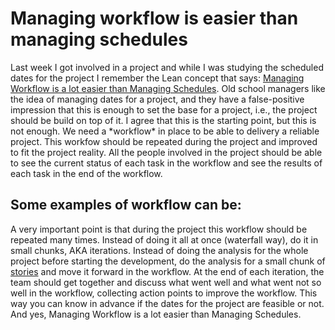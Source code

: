= Managing workflow is easier than managing schedules =

Last week I got involved in a project and while I was studying the scheduled dates for the project I remember the Lean concept that says: [[http://www.poppendieck.com/|Managing Workflow is a lot easier than Managing Schedules]].
Old school managers like the idea of managing dates for a project, and they have a false-positive impression that this is enough to set the base for a project, i.e., the project should be build on top of it.
I agree that this is the starting point, but this is not enough. We need a *workflow* in place to be able to delivery a reliable project. This workfow should be repeated during the project and improved to fit the project reality.
All the people involved in the project should be able to see the current status of each task in the workflow and see the results of each task in the end of the workflow.

== Some examples of workflow can be: ==
{{{dot
"Analysis" -> "Development" -> "Quality Control" -> "Integration"
"Ready for development" -> "Development" -> "Test"
}}}

A very important point is that during the project this workflow should be repeated many times. Instead of doing it all at once (waterfall way), do it in small chunks, AKA iterations. Instead of doing the analysis for the whole project before starting the development, do the analysis for a small chunk of [[http://wiki.c2.com/?UserStory|stories]] and move it forward in the workflow.
At the end of each iteration, the team should get together and discuss what went well and what went not so well in the workflow, collecting action points to improve the workflow.
This way you can know in advance if the dates for the project are feasible or not. And yes, Managing Workflow is a lot easier than Managing Schedules.
